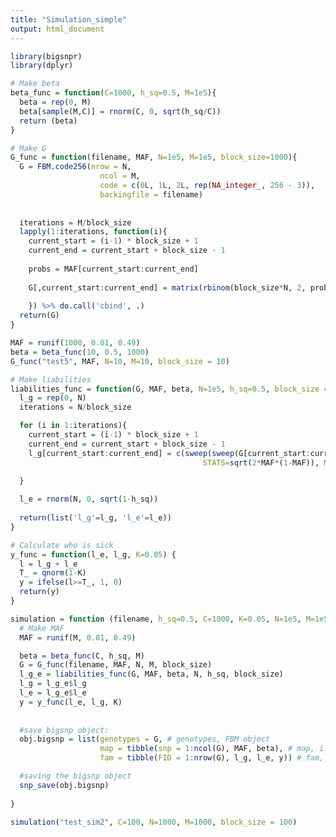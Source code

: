 ```yaml
---
title: "Simulation_simple"
output: html_document
---
```


```r
library(bigsnpr)
library(dplyr)
```

```r
# Make beta
beta_func = function(C=1000, h_sq=0.5, M=1e5){
  beta = rep(0, M)
  beta[sample(M,C)] = rnorm(C, 0, sqrt(h_sq/C))
  return (beta)
}

```

```r
# Make G
G_func = function(filename, MAF, N=1e5, M=1e5, block_size=1000){
  G = FBM.code256(nrow = N,
                    ncol = M,
                    code = c(0L, 1L, 2L, rep(NA_integer_, 256 - 3)),
                    backingfile = filename)
  
    
  iterations = M/block_size
  lapply(1:iterations, function(i){
    current_start = (i-1) * block_size + 1
    current_end = current_start + block_size - 1
  
    probs = MAF[current_start:current_end]
  
    G[,current_start:current_end] = matrix(rbinom(block_size*N, 2, probs), ncol=block_size, nrow=N)
  
    }) %>% do.call('cbind', .)
  return(G)
} 
```

```r
MAF = runif(1000, 0.01, 0.49)
beta = beta_func(10, 0.5, 1000)
G_func("test5", MAF, N=10, M=10, block_size = 10)
```



```r
# Make liabilities
liabilities_func = function(G, MAF, beta, N=1e5, h_sq=0.5, block_size = 1000){
  l_g = rep(0, N)
  iterations = N/block_size

  for (i in 1:iterations){
    current_start = (i-1) * block_size + 1
    current_end = current_start + block_size - 1
    l_g[current_start:current_end] = c(sweep(sweep(G[current_start:current_end,], FUN = '-', STATS=2*MAF, MARGIN = 2), FUN='/',
                                           STATS=sqrt(2*MAF*(1-MAF)), MARGIN = 2)  %*% beta)

  }
  
  l_e = rnorm(N, 0, sqrt(1-h_sq))
  
  return(list('l_g'=l_g, 'l_e'=l_e))
}
```

```r
# Calculate who is sick
y_func = function(l_e, l_g, K=0.05) {
  l = l_g + l_e
  T_ = qnorm(1-K)
  y = ifelse(l>=T_, 1, 0)
  return(y)
}

```

```r
simulation = function (filename, h_sq=0.5, C=1000, K=0.05, N=1e5, M=1e5, block_size=1000) {
  # Make MAF
  MAF = runif(M, 0.01, 0.49)

  beta = beta_func(C, h_sq, M)
  G = G_func(filename, MAF, N, M, block_size)
  l_g_e = liabilities_func(G, MAF, beta, N, h_sq, block_size)
  l_g = l_g_e$l_g
  l_e = l_g_e$l_e
  y = y_func(l_e, l_g, K)
  
  
  #save bigsnp object:
  obj.bigsnp = list(genotypes = G, # genotypes, FBM object
                    map = tibble(snp = 1:ncol(G), MAF, beta), # map, i.e. SNP info
                    fam = tibble(FID = 1:nrow(G), l_g, l_e, y)) # fam, i.e. info on individuals

  #saving the bigsnp object
  snp_save(obj.bigsnp)
  
}

```


```r
simulation("test_sim2", C=100, N=1000, M=1000, block_size = 100)
```




